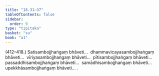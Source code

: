 ```yaml
---
title: "18.31–37"
tableOfContents: false
sidebar:
  order: 9
type: "tipitaka"
basket: "su"
book: "a1"
---
```



<DynamicBreadcrumb />

<Paragraph type="center" book="a1">
(412–418.)
</Paragraph>

<Paragraph number="447" book="a1">
Satisambojjhaṅgaṃ bhāveti…  dhammavicayasambojjhaṅgaṃ bhāveti…  vīriyasambojjhaṅgaṃ bhāveti…  pītisambojjhaṅgaṃ bhāveti…  passaddhisambojjhaṅgaṃ bhāveti…  samādhisambojjhaṅgaṃ bhāveti…  upekkhāsambojjhaṅgaṃ bhāveti… .
</Paragraph>